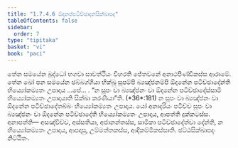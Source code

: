 ```yaml
---
title: "1.7.4.6 ඕදනප්පටිච්ඡාදනසික්ඛාපද"
tableOfContents: false
sidebar:
  order: 7
type: "tipitaka"
basket: "vi"
book: "paci"
---
```



<DynamicBreadcrumb />

<Division number="611" book="paci">

<Paragraph number="1860" book="paci">
තේන සමයේන බුද්ධෝ භගවා සාවත්ථියං විහරති ජේතවනේ අනාථපිණ්ඩිකස්ස ආරාමේ. තේන ඛෝ පන සමයේන ඡබ්බග්ගියා භික්ඛූ සූපම්පි බ්‍යඤ්ජනම්පි ඕදනේන පටිච්ඡාදේන්ති භිය්‍යෝකම්‍යතං උපාදාය …පේ… .
</Paragraph>

<Paragraph number="1861" book="paci">
<Emphasis>“න සූපං වා බ්‍යඤ්ජනං වා ඕදනේන පටිච්ඡාදේස්සාමි භිය්‍යෝකම්‍යතං උපාදායාති සික්ඛා කරණීයා”</Emphasis>ති. (*36*:<Emphasis>181</Emphasis>)
</Paragraph>

<Paragraph number="1862" book="paci">
න සූපං වා බ්‍යඤ්ජනං වා ඕදනේන පටිච්ඡාදේතබ්බං භිය්‍යෝකම්‍යතං උපාදාය. යෝ අනාදරියං පටිච්ච සූපං වා බ්‍යඤ්ජනං වා ඕදනේන පටිච්ඡාදේති භිය්‍යෝකම්‍යතං උපාදාය, ආපත්ති දුක්කටස්ස.
</Paragraph>

<Paragraph number="1863" book="paci">
අනාපත්ති— අසඤ්චිච්ච, අස්සතියා, අජානන්තස්ස, සාමිකා පටිච්ඡාදේත්වා දේන්ති, න භිය්‍යෝකම්‍යතං උපාදාය, ආපදාසු, උම්මත්තකස්ස, ආදිකම්මිකස්සාති.

</Paragraph>
</Division>

<Paragraph number="1864" type="center" book="paci">
ඡට්ඨසික්ඛාපදං නිට්ඨිතං.
</Paragraph>